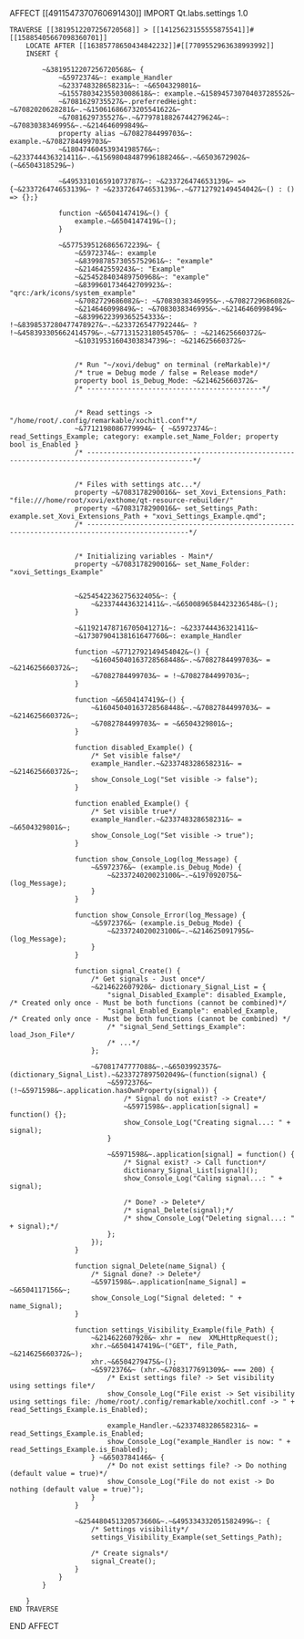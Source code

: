 AFFECT [[4911547370760691430]]
    IMPORT Qt.labs.settings 1.0

    TRAVERSE [[3819512207256720568]] > [[14125623155555875541]]#[[15885405667098360701]]
        LOCATE AFTER [[16385778650434842232]]#[[7709552963638993992]]
        INSERT {

            ~&3819512207256720568&~ {
                ~&5972374&~: example_Handler
                ~&233748328658231&~: ~&6504329801&~
                ~&15578034235503008618&~: example.~&15894573070403728552&~
                ~&7081629735527&~.preferredHeight: ~&7082020628281&~.~&15061686673205541622&~
                ~&7081629735527&~.~&7797818826744279624&~: ~&7083038346995&~.~&214646099849&~
                property alias ~&7082784499703&~: example.~&7082784499703&~
                ~&18047460453934198576&~: ~&233744436321411&~.~&15698048487996188246&~.~&6503672902&~(~&6504318529&~)

                ~&495331016591073787&~: ~&233726474653139&~ => {~&233726474653139&~ ? ~&233726474653139&~.~&7712792149454042&~() : () => {};}

                function ~&6504147419&~() {
                    example.~&6504147419&~();
                }

                ~&5775395126865672239&~ {
                    ~&5972374&~: example
                    ~&8399878573055752961&~: "example"
                    ~&214642559243&~: "Example"
                    ~&254528403489750968&~: "example"
                    ~&8399601734642709923&~: "qrc:/ark/icons/system_example"
                    ~&7082729686082&~: ~&7083038346995&~.~&7082729686082&~
                    ~&214646099849&~: ~&7083038346995&~.~&214646099849&~
                    ~&8399622399365254333&~: !~&8398537280477478927&~.~&233726547792244&~ ? !~&458393305662414579&~.~&7713152318054570&~ : ~&214625660372&~
                    ~&10319531604303834739&~: ~&214625660372&~


                    /* Run "~/xovi/debug" on terminal (reMarkable)*/
                    /* true = Debug mode / false = Release mode*/
                    property bool is_Debug_Mode: ~&214625660372&~
                    /* -------------------------------------------*/
                    

                    /* Read settings -> "/home/root/.config/remarkable/xochitl.conf"*/
                    ~&7712198086779994&~ { ~&5972374&~: read_Settings_Example; category: example.set_Name_Folder; property bool is_Enabled }
                    /* ------------------------------------------------------------------------------------------------*/


                    /* Files with settings atc...*/
                    property ~&7083178290016&~ set_Xovi_Extensions_Path: "file:///home/root/xovi/exthome/qt-resource-rebuilder/"
                    property ~&7083178290016&~ set_Settings_Path: example.set_Xovi_Extensions_Path + "xovi_Settings_Example.qmd";
                    /* -----------------------------------------------------------------------------------------------*/


                    /* Initializing variables - Main*/
                    property ~&7083178290016&~ set_Name_Folder: "xovi_Settings_Example"


                    ~&254542236275632405&~: {
                        ~&233744436321411&~.~&6500896584423236548&~();
                    }

                    ~&11921478716705041271&~: ~&233744436321411&~
                    ~&17307904138161647760&~: example_Handler

                    function ~&7712792149454042&~() {
                        ~&16045040163728568448&~.~&7082784499703&~ = ~&214625660372&~;
                        ~&7082784499703&~ = !~&7082784499703&~;
                    }

                    function ~&6504147419&~() {
                        ~&16045040163728568448&~.~&7082784499703&~ = ~&214625660372&~;
                        ~&7082784499703&~ = ~&6504329801&~;
                    }

                    function disabled_Example() {
                        /* Set visible false*/
                        example_Handler.~&233748328658231&~ = ~&214625660372&~;
                        show_Console_Log("Set visible -> false");
                    }

                    function enabled_Example() {
                        /* Set visible true*/
                        example_Handler.~&233748328658231&~ = ~&6504329801&~;
                        show_Console_Log("Set visible -> true");
                    }    

                    function show_Console_Log(log_Message) {
                        ~&5972376&~ (example.is_Debug_Mode) {
                            ~&233724020023100&~.~&197092075&~(log_Message);
                        }
                    }

                    function show_Console_Error(log_Message) {
                        ~&5972376&~ (example.is_Debug_Mode) {
                            ~&233724020023100&~.~&214625091795&~(log_Message);
                        }
                    }

                    function signal_Create() {
                        /* Get signals - Just once*/
                        ~&214622607920&~ dictionary_Signal_List = {
                            "signal_Disabled_Example": disabled_Example,     /* Created only once - Must be both functions (cannot be combined)*/
                            "signal_Enabled_Example": enabled_Example,       /* Created only once - Must be both functions (cannot be combined) */
                            /* "signal_Send_Settings_Example": load_Json_File*/
                            /* ...*/
                        };

                        ~&7081747777088&~.~&6503992357&~(dictionary_Signal_List).~&233727897502049&~(function(signal) {
                            ~&5972376&~ (!~&5971598&~.application.hasOwnProperty(signal)) {
                                /* Signal do not exist? -> Create*/
                                ~&5971598&~.application[signal] = function() {};
                                show_Console_Log("Creating signal...: " + signal);
                            }

                            ~&5971598&~.application[signal] = function() {
                                /* Signal exist? -> Call function*/
                                dictionary_Signal_List[signal]();
                                show_Console_Log("Caling signal...: " + signal);

                                /* Done? -> Delete*/
                                /* signal_Delete(signal);*/
                                /* show_Console_Log("Deleting signal...: " + signal);*/
                            };
                        });            
                    }

                    function signal_Delete(name_Signal) {
                        /* Signal done? -> Delete*/
                        ~&5971598&~.application[name_Signal] = ~&6504117156&~;
                        show_Console_Log("Signal deleted: " + name_Signal);
                    }

                    function settings_Visibility_Example(file_Path) {
                        ~&214622607920&~ xhr =  new  XMLHttpRequest();
                        xhr.~&6504147419&~("GET", file_Path, ~&214625660372&~);
                        xhr.~&6504279475&~();
                        ~&5972376&~ (xhr.~&7083177691309&~ === 200) {
                            /* Exist settings file? -> Set visibility using settings file*/
                            show_Console_Log("File exist -> Set visibility using settings file: /home/root/.config/remarkable/xochitl.conf -> " + read_Settings_Example.is_Enabled);

                            example_Handler.~&233748328658231&~ = read_Settings_Example.is_Enabled;
                            show_Console_Log("example_Handler is now: " + read_Settings_Example.is_Enabled);
                        } ~&6503784146&~ {
                            /* Do not exist settings file? -> Do nothing (default value = true)*/
                            show_Console_Log("File do not exist -> Do nothing (default value = true)");
                        }
                    }

                    ~&254480451320573660&~.~&495334332051582499&~: {
                        /* Settings visibility*/
                        settings_Visibility_Example(set_Settings_Path);
                        
                        /* Create signals*/
                        signal_Create();
                    }
                }
            }

        }
    END TRAVERSE
END AFFECT